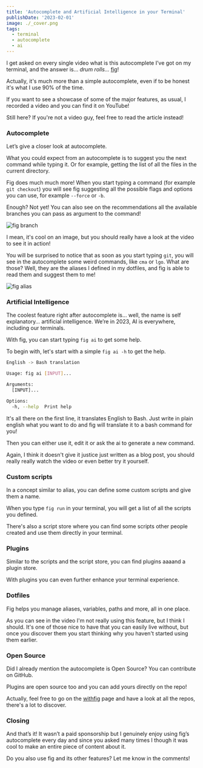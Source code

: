 ```yaml
---
title: 'Autocomplete and Artificial Intelligence in your Terminal'
publishDate: '2023-02-01'
image: ./_cover.png
tags:
  - terminal
  - autocomplete
  - ai
---
```



I get asked on every single video what is this autocomplete I’ve got on my terminal, and the answer is... _drum rolls..._ [fig](https://fig.io/)!

Actually, it's much more than a simple autocomplete, even if to be honest it's what I use 90% of the time.

If you want to see a showcase of some of the major features, as usual, I recorded a video and you can find it on YouTube!

<YouTube id="HNVB9Dro2S4" />

Still here? If you're not a video guy, feel free to read the article instead!

### Autocomplete

Let’s give a closer look at autocomplete.

What you could expect from an autocomplete is to suggest you the next command while typing it. Or for example, getting the list of all the files in the current directory.

Fig does much much more! When you start typing a command (for example `git checkout`) you will see fig suggesting all the possible flags and options you can use, for example `--force` or `-b`.

Enough? Not yet! You can also see on the recommendations all the available branches you can pass as argument to the command!


<Image src={fig_branch} alt="fig branch" />

I mean, it's cool on an image, but you should really have a look at the video to see it in action!

You will be surprised to notice that as soon as you start typing `git`, you will see in the autocomplete some weird commands, like `cma` or `lgo`. What are those? Well, they are the aliases I defined in my dotfiles, and fig is able to read them and suggest them to me!


<Image src={fig_alias} alt="fig alias" />

### Artificial Intelligence

The coolest feature right after autocomplete is… well, the name is self explanatory… artificial intelligence. We’re in 2023, AI is everywhere, including our terminals.

With fig, you can start typing `fig ai` to get some help.

To begin with, let's start with a simple `fig ai -h` to get the help.

```bash
English -> Bash translation

Usage: fig ai [INPUT]...

Arguments:
  [INPUT]...

Options:
  -h, --help  Print help
```

It's all there on the first line, it translates English to Bash. Just write in plain english what you want to do and fig will translate it to a bash command for you!

Then you can either use it, edit it or ask the ai to generate a new command.

Again, I think it doesn't give it justice just written as a blog post, you should really really watch the video or even better try it yourself.

### Custom scripts

In a concept similar to alias, you can define some custom scripts and give them a name.

When you type `fig run` in your terminal, you will get a list of all the scripts you defined.

There's also a script store where you can find some scripts other people created and use them directly in your terminal.

### Plugins

Similar to the scripts and the script store, you can find plugins aaaand a plugin store.

With plugins you can even further enhance your terminal experience.

### Dotfiles

Fig helps you manage aliases, variables, paths and more, all in one place.

As you can see in the video I'm not really using this feature, but I think I should. It's one of those nice to have that you can easily live without, but once you discover them you start thinking why you haven't started using them earlier.

### Open Source

Did I already mention the autocomplete is Open Source? You can contribute on GitHub.

Plugins are open source too and you can add yours directly on the repo!

Actually, feel free to go on the [withfig](https://github.com/withfig/) page and have a look at all the repos, there's a lot to discover.

### Closing

And that’s it! It wasn’t a paid sponsorship but I genuinely enjoy using fig’s autocomplete every day and since you asked many times I though it was cool to make an entire piece of content about it.

Do you also use fig and its other features? Let me know in the comments!
